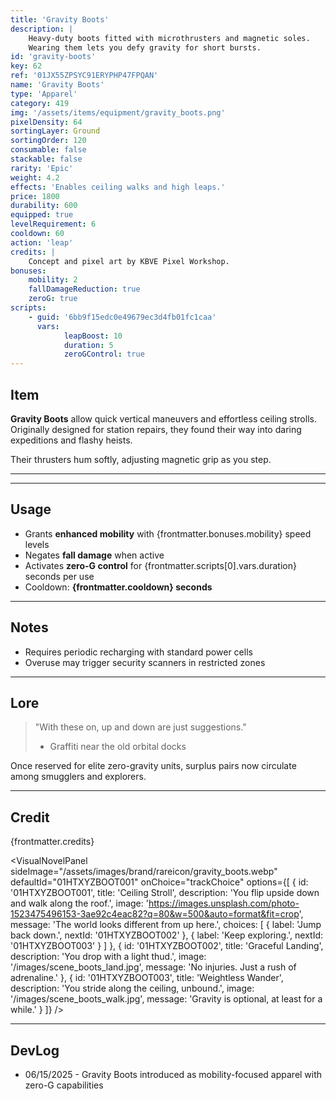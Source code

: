 ```yaml
---
title: 'Gravity Boots'
description: |
    Heavy-duty boots fitted with microthrusters and magnetic soles.
    Wearing them lets you defy gravity for short bursts.
id: 'gravity-boots'
key: 62
ref: '01JX55ZPSYC91ERYPHP47FPQAN'
name: 'Gravity Boots'
type: 'Apparel'
category: 419
img: '/assets/items/equipment/gravity_boots.png'
pixelDensity: 64
sortingLayer: Ground
sortingOrder: 120
consumable: false
stackable: false
rarity: 'Epic'
weight: 4.2
effects: 'Enables ceiling walks and high leaps.'
price: 1800
durability: 600
equipped: true
levelRequirement: 6
cooldown: 60
action: 'leap'
credits: |
    Concept and pixel art by KBVE Pixel Workshop.
bonuses:
    mobility: 2
    fallDamageReduction: true
    zeroG: true
scripts:
    - guid: '6bb9f15edc0e49679ec3d4fb01fc1caa'
      vars:
            leapBoost: 10
            duration: 5
            zeroGControl: true
---
```



## Item

**Gravity Boots** allow quick vertical maneuvers and effortless ceiling strolls.
Originally designed for station repairs, they found their way into daring expeditions and flashy heists.

Their thrusters hum softly, adjusting magnetic grip as you step.

---

<ItemDBPanel data={frontmatter} />

---

<Adsense />

## Usage

- Grants **enhanced mobility** with {frontmatter.bonuses.mobility} speed levels
- Negates **fall damage** when active
- Activates **zero-G control** for {frontmatter.scripts[0].vars.duration} seconds per use
- Cooldown: **{frontmatter.cooldown} seconds**

---

## Notes

- Requires periodic recharging with standard power cells
- Overuse may trigger security scanners in restricted zones

---

## Lore

> "With these on, up and down are just suggestions."
> - Graffiti near the old orbital docks

Once reserved for elite zero-gravity units, surplus pairs now circulate among smugglers and explorers.

---

## Credit

{frontmatter.credits}

<VisualNovelPanel
  sideImage="/assets/images/brand/rareicon/gravity_boots.webp"
  defaultId="01HTXYZBOOT001"
  onChoice="trackChoice"
  options={[
    {
      id: '01HTXYZBOOT001',
      title: 'Ceiling Stroll',
      description: 'You flip upside down and walk along the roof.',
      image: 'https://images.unsplash.com/photo-1523475496153-3ae92c4eac82?q=80&w=500&auto=format&fit=crop',
      message: 'The world looks different from up here.',
      choices: [
        { label: 'Jump back down.', nextId: '01HTXYZBOOT002' },
        { label: 'Keep exploring.', nextId: '01HTXYZBOOT003' }
      ]
    },
    {
      id: '01HTXYZBOOT002',
      title: 'Graceful Landing',
      description: 'You drop with a light thud.',
      image: '/images/scene_boots_land.jpg',
      message: 'No injuries. Just a rush of adrenaline.'
    },
    {
      id: '01HTXYZBOOT003',
      title: 'Weightless Wander',
      description: 'You stride along the ceiling, unbound.',
      image: '/images/scene_boots_walk.jpg',
      message: 'Gravity is optional, at least for a while.'
    }
  ]}
/>

---

## DevLog

- 06/15/2025 - Gravity Boots introduced as mobility-focused apparel with zero-G capabilities

